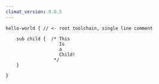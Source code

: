 ```yaml
---
climat_version: 0.0.5
---
```

```clidsl title="comments.cli"
hello-world { // <- root toolchain, single line comment

    sub child {  /* This
                    Is
                    a
                    Child!
                  */
    }

}
```